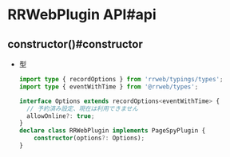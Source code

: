 # RRWebPlugin API#api

## constructor()#constructor

- 型

  ```ts
  import type { recordOptions } from 'rrweb/typings/types';
  import type { eventWithTime } from '@rrweb/types';

  interface Options extends recordOptions<eventWithTime> {
    // 予約済み設定、現在は利用できません
    allowOnline?: true;
  }
  declare class RRWebPlugin implements PageSpyPlugin {
      constructor(options?: Options);
  }
  ``` 